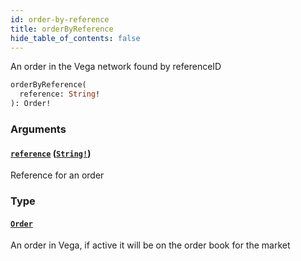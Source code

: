```yaml
---
id: order-by-reference
title: orderByReference
hide_table_of_contents: false
---
```



An order in the Vega network found by referenceID

```graphql
orderByReference(
  reference: String!
): Order!
```


### Arguments

#### [`reference`](#) ([`String!`](/docs/testnet/graphql/scalars/string))

Reference for an order


### Type

#### [`Order`](/docs/testnet/graphql/objects/order)

An order in Vega, if active it will be on the order book for the market





